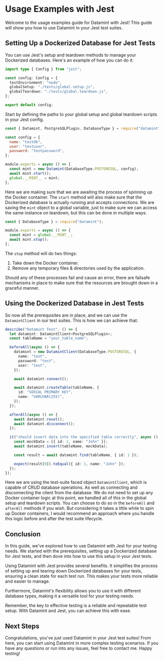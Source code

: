 # Usage Examples with Jest

Welcome to the usage examples guide for Datamint with Jest! This guide will show you how to use Datamint in your Jest test suites.

## Setting Up a Dockerized Database for Jest Tests

You can use Jest's setup and teardown methods to manage your Dockerized databases. Here's an example of how you can do it:

```ts filename="jest.config.ts" copy
import type { Config } from "jest";

const config: Config = {
  testEnvironment: "node",
  globalSetup: "./tests/global.setup.js",
  globalTeardown: "./tests/global.teardown.js",
};

export default config;
```

Start by defining the paths to your global setup and global teardown scripts in your Jest config.

```js filename="global.setup.js" copy
const { Datamint, PostgreSQLPlugin, DatabaseType } = require("datamint");

const config = {
  name: "testdb",
  user: "testuser",
  password: "testpassword",
};

module.exports = async () => {
  const mint = new Datamint(DatabaseType.POSTGRESQL, config);
  await mint.start();
  global.__MINT__ = mint;
};
```

Here we are making sure that we are awaiting the process of spinning up the Docker container. The `start`
method will also make sure that the Dockerized database is actually running and accepts connections. We are saving the `mint`
object to a global variable, just to make sure we can access the same instance on teardown, but this can be done in multiple ways.

```js filename="global.teardown.js" copy
const { DatabaseType } = require("datamint");

module.exports = async () => {
  const mint = global.__MINT__;
  await mint.stop();
};
```

The `stop` method will do two things:

1. Take down the Docker container.
2. Remove any temporary files & directories used by the application.

Should any of these processes fail and cause an error, there are failsafe mechanisms in place to make sure that the resources are brought down in a graceful manner.

## Using the Dockerized Database in Jest Tests

So now all the prerequisites are in place, and we can use the `DatamintClient` in our test suites. This is how we can achieve that:

```ts filename="pg.test.ts" copy
describe("Datamint Test", () => {
  let datamint: DatamintClient<PostgreSQLPlugin>;
  const tableName = "your_table_name";

  beforeAll(async () => {
    datamint = new DatamintClient(DatabaseType.POSTGRESQL, {
      name: "test",
      password: "test",
      user: "test",
    });

    await datamint.connect();

    await datamint.createTable(tableName, {
      id: "SERIAL PRIMARY KEY",
      name: "VARCHAR(255)",
    });
  });

  afterAll(async () => {
    await datamint.reset();
    await datamint.disconnect();
  });

  it("should insert data into the specified table correctly", async () => {
    const mockData = [{ id: 1, name: "John" }];
    await datamint.insert(tableName, mockData);

    const result = await datamint.find(tableName, { id: 1 });

    expect(result[0]).toEqual({ id: 1, name: "John" });
  });
});
```

Here we are using the test-suite faced object `DatamintClient`, which is capable of CRUD database operations. As well as connecting and disconnecting the client from the database.
We do not need to set up any Docker container logic at this point, we handled all of this in the global setup and teardown scripts.
You can choose to do so in the `beforeAll` and `afterAll` methods if you wish. But considering it takes a little while to spin up Docker containers,
I would recommend an approach where you handle this logic before and after the test suite lifecycle.

## Conclusion

In this guide, we've explored how to use Datamint with Jest for your testing needs. We started with the prerequisites, setting up a Dockerized database for Jest tests, and then dove into how to use this setup in your Jest tests.

Using Datamint with Jest provides several benefits. It simplifies the process of setting up and tearing down Dockerized databases for your tests, ensuring a clean state for each test run. This makes your tests more reliable and easier to manage.

Furthermore, Datamint's flexibility allows you to use it with different database types, making it a versatile tool for your testing needs.

Remember, the key to effective testing is a reliable and repeatable test setup. With Datamint and Jest, you can achieve this with ease.

## Next Steps

Congratulations, you've just used Datamint in your Jest test suites! From here, you can start using Datamint in more complex testing scenarios. If you have any questions or run into any issues, feel free to contact me. Happy testing!
